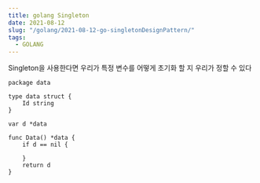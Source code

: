 ```yaml
---
title: golang Singleton
date: 2021-08-12
slug: "/golang/2021-08-12-go-singletonDesignPattern/"
tags:
  - GOLANG
---
```



Singleton을 사용한다면 우리가 특정 변수를 어떻게 초기화 할 지 우리가 정할 수 있다

```
package data

type data struct {
	Id string
}

var d *data

func Data() *data {
	if d == nil {

	}
	return d
}
```
